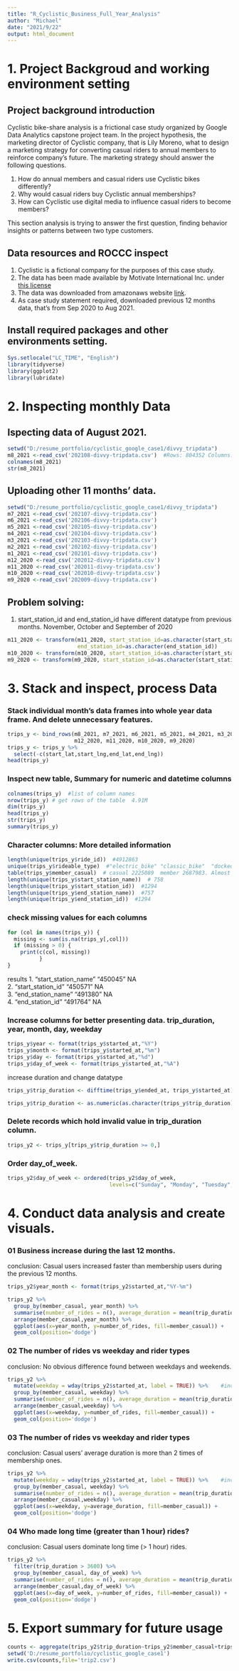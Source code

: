 ---
title: "R_Cyclistic_Business_Full_Year_Analysis"
author: "Michael"
date: "2021/9/22"
output: html_document
---
# 1. Project Backgroud and working environment setting
## Project background introduction
Cyclistic bike-share analysis is a frictional case study organized by Google Data Analytics capstone project team. In the project hypothesis, the marketing director of Cyclistic company, that is Lily Moreno, what to design a marketing strategy for converting casual riders to annual members to reinforce company’s future. The marketing strategy should answer the following questions.

1. How do annual members and casual riders use Cyclistic bikes differently? 
2. Why would casual riders buy Cyclistic annual memberships? 
3. How can Cyclistic use digital media to influence casual riders to become members?

This section analysis is trying to answer the first question, finding behavior insights or patterns between two type customers. 

## Data resources and ROCCC inspect
1. Cyclistic is a fictional company for the purposes of this case study. 
2. The data has been made available by Motivate International Inc. under [this license](https://www.divvybikes.com/data-license-agreement)
3. The data was downloaded from amazonaws website [link](https://divvy-tripdata.s3.amazonaws.com/index.html).
4. As case study statement required, downloaded previous 12 months data, that’s from Sep 2020 to Aug 2021.

## Install required packages and other environments setting.
```{r environment seeting, echo=FALSE, warning=FALSE}
Sys.setlocale("LC_TIME", "English")
library(tidyverse)
library(ggplot2)
library(lubridate)
```


# 2. Inspecting monthly Data
## Ispecting data of August 2021.
```{r upload and check data, echo=TRUE, warning=FALSE}
setwd("D:/resume_portfolio/cyclistic_google_case1/divvy_tripdata")  
m8_2021 <-read_csv('202108-divvy-tripdata.csv')  #Rows: 804352 Columns: 13 
colnames(m8_2021)
str(m8_2021)
```
## Uploading other 11 months' data.
```{r upload 11 months data, echo=FALSE, warning=FALSE}
setwd("D:/resume_portfolio/cyclistic_google_case1/divvy_tripdata")
m7_2021 <-read_csv('202107-divvy-tripdata.csv')
m6_2021 <-read_csv('202106-divvy-tripdata.csv')
m5_2021 <-read_csv('202105-divvy-tripdata.csv')
m4_2021 <-read_csv('202104-divvy-tripdata.csv')
m3_2021 <-read_csv('202103-divvy-tripdata.csv')
m2_2021 <-read_csv('202102-divvy-tripdata.csv')
m1_2021 <-read_csv('202101-divvy-tripdata.csv')
m12_2020 <-read_csv('202012-divvy-tripdata.csv')
m11_2020 <-read_csv('202011-divvy-tripdata.csv')
m10_2020 <-read_csv('202010-divvy-tripdata.csv')
m9_2020 <-read_csv('202009-divvy-tripdata.csv')

```
## Problem solving: 
1. start_station_id and end_station_id have different datatype from previous months. 
November, October and September of 2020
```{r Change data types, echo=FALSE}
m11_2020 <- transform(m11_2020, start_station_id=as.character(start_station_id), 
                      end_station_id=as.character(end_station_id))
m10_2020 <- transform(m10_2020, start_station_id=as.character(start_station_id), end_station_id=as.character(end_station_id))
m9_2020 <- transform(m9_2020, start_station_id=as.character(start_station_id), end_station_id=as.character(end_station_id))

```

# 3. Stack and inspect, process Data

### Stack individual month's data frames into whole year data frame. And delete unnecessary features. 
```{r combine data, echo=FALSE, message=FALSE, warning=FALSE}
trips_y <- bind_rows(m8_2021, m7_2021, m6_2021, m5_2021, m4_2021, m3_2021, m2_2021, m1_2021, 
                     m12_2020, m11_2020, m10_2020, m9_2020)
trips_y <- trips_y %>%
  select(-c(start_lat,start_lng,end_lat,end_lng))
head(trips_y)
```
### Inspect new table, Summary for numeric and datetime columns
```{r inspect new table, echo=FALSE, message=FALSE, warning=FALSE}
colnames(trips_y)  #list of column names
nrow(trips_y) # get rows of the table  4.91M
dim(trips_y)
head(trips_y)
str(trips_y)
summary(trips_y) 
```

### Character columns: More detailed information
```{r check character columns, echo=FALSE, message=FALSE, warning=FALSE}
length(unique(trips_y$ride_id))  #4912863
unique(trips_y$rideable_type)  #"electric_bike" "classic_bike"  "docked_bike"  
table(trips_y$member_casual)  # casual 2225089  member 2687983. Almost equal distribution.
length(unique(trips_y$start_station_name))  # 758
length(unique(trips_y$start_station_id))  #1294
length(unique(trips_y$end_station_name))  #757
length(unique(trips_y$end_station_id))  #1294
```

### check missing values for each columns
```{r missing value, echo=FALSE, message=FALSE, warning=FALSE}
for (col in names(trips_y)) {
  missing <- sum(is.na(trips_y[,col]))
  if (missing > 0) {
    print(c(col, missing))
          }
}
```

results
1. "start_station_name" "450045" NA         
2. "start_station_id" "450571"  NA         
3. "end_station_name" "491380"  NA        
4. "end_station_id" "491764" NA

### Increase columns for better presenting data. trip_duration, year, month, day, weekday
```{r increase columns, echo=FALSE, message=FALSE, warning=FALSE}
trips_y$year <- format(trips_y$started_at,"%Y")
trips_y$month <- format(trips_y$started_at,"%m")
trips_y$day <- format(trips_y$started_at,"%d")
trips_y$day_of_week <- format(trips_y$started_at,"%A")

```

increase duration and change datatype
```{r}
trips_y$trip_duration <- difftime(trips_y$ended_at, trips_y$started_at)

trips_y$trip_duration <- as.numeric(as.character(trips_y$trip_duration))
```

### Delete records which hold invalid value in trip_duration column.
```{r delete invalid value}
trips_y2 <- trips_y[trips_y$trip_duration >= 0,]

```

### Order day_of_week.
```{r Order day_of_week, echo=FALSE, message=FALSE, warning=FALSE}
trips_y2$day_of_week <- ordered(trips_y2$day_of_week, 
                                levels=c("Sunday", "Monday", "Tuesday", "Wednesday", "Thursday", "Friday", "Saturday"))
```

# 4. Conduct data analysis and create visuals.
### 01 Business increase during the last 12 months.
conclusion: Casual users increased faster than membership users during the previous 12 months.

```{r monthly increase, echo=TRUE, message=FALSE, warning=FALSE}
trips_y2$year_month <- format(trips_y2$started_at,"%Y-%m")

trips_y2 %>%
  group_by(member_casual, year_month) %>%
  summarise(number_of_rides = n(), average_duration = mean(trip_duration)) %>%
  arrange(member_casual,year_month) %>%
  ggplot(aes(x=year_month, y=number_of_rides, fill=member_casual)) +
  geom_col(position='dodge')
```

### 02 The number of rides vs weekday and rider types
conclusion: No obvious difference found between weekdays and weekends.

```{r weekday analysis between 2 types, message=FALSE, warning=FALSE}
trips_y2 %>%
  mutate(weekday = wday(trips_y2$started_at, label = TRUE)) %>%    #increase a column, get weekday
  group_by(member_casual, weekday) %>%
  summarise(number_of_rides = n(), average_duration = mean(trip_duration)) %>%  #calculates number of rides
  arrange(member_casual,weekday) %>%
  ggplot(aes(x=weekday, y=number_of_rides, fill=member_casual)) +
  geom_col(position='dodge')
```

### 03 The number of rides vs weekday and rider types
conclusion: Casual users' average duration is more than 2 times of membership ones.

```{r duration vs weekday and customer type, echo=TRUE, message=FALSE, warning=FALSE}
trips_y2 %>%
  mutate(weekday = wday(trips_y2$started_at, label = TRUE)) %>%    #increase a column, get weekday
  group_by(member_casual, weekday) %>%
  summarise(number_of_rides = n(), average_duration = mean(trip_duration)) %>%  #calculates number of rides
  arrange(member_casual,weekday) %>%
  ggplot(aes(x=weekday, y=average_duration, fill=member_casual)) +
  geom_col(position='dodge')
```

### 04 Who made long time (greater than 1 hour) rides?
conclusion: Casual users dominate long time (> 1 hour) rides.

```{r}
trips_y2 %>%
  filter(trip_duration > 3600) %>%
  group_by(member_casual, day_of_week) %>%
  summarise(number_of_rides = n(), average_duration = mean(trip_duration)) %>%
  arrange(member_casual,day_of_week) %>%
  ggplot(aes(x=day_of_week, y=number_of_rides, fill=member_casual)) +
  geom_col(position='dodge')
```

# 5. Export summary for future usage
```{r export, echo=FALSE, message=FALSE, warning=FALSE}
counts <- aggregate(trips_y2$trip_duration~trips_y2$member_casual+trips_y2$day_of_week, FUN = mean)
setwd('D:/resume_portfolio/cyclistic_google_case1')
write.csv(counts,file='trip2.csv')
```

